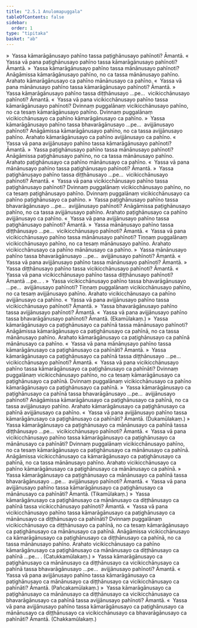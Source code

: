 ```yaml
---
title: "2.5.1 Anulomapuggala"
tableOfContents: false
sidebar:
  order: 1
type: "tipitaka"
basket: "ab"
---
```



<DynamicBreadcrumb />

<Division number="264">

<Paragraph number="1811">
»  Yassa kāmarāgānusayo pahīno tassa paṭighānusayo pahīnoti? Āmantā.
</Paragraph>

<Paragraph number="1812">
«  Yassa vā pana paṭighānusayo pahīno tassa kāmarāgānusayo pahīnoti? Āmantā.
</Paragraph>

<Paragraph number="1813">
»  Yassa kāmarāgānusayo pahīno tassa mānānusayo pahīnoti?
</Paragraph>

<Paragraph number="1814">
Anāgāmissa kāmarāgānusayo pahīno, no ca tassa mānānusayo pahīno. Arahato kāmarāgānusayo ca pahīno mānānusayo ca pahīno.
</Paragraph>

<Paragraph number="1815">
«  Yassa vā pana mānānusayo pahīno tassa kāmarāgānusayo pahīnoti? Āmantā.
</Paragraph>

<Paragraph number="1816">
»  Yassa kāmarāgānusayo pahīno tassa diṭṭhānusayo …pe…  vicikicchānusayo pahīnoti? Āmantā.
</Paragraph>

<Paragraph number="1817">
«  Yassa vā pana vicikicchānusayo pahīno tassa kāmarāgānusayo pahīnoti?
</Paragraph>

<Paragraph number="1818">
Dvinnaṃ puggalānaṃ vicikicchānusayo pahīno, no ca tesaṃ kāmarāgānusayo pahīno. Dvinnaṃ puggalānaṃ vicikicchānusayo ca pahīno kāmarāgānusayo ca pahīno.
</Paragraph>

<Paragraph number="1819">
»  Yassa kāmarāgānusayo pahīno tassa bhavarāgānusayo …pe…  avijjānusayo pahīnoti?
</Paragraph>

<Paragraph number="1820">
Anāgāmissa kāmarāgānusayo pahīno, no ca tassa avijjānusayo pahīno. Arahato kāmarāgānusayo ca pahīno avijjānusayo ca pahīno.
</Paragraph>

<Paragraph number="1821">
«  Yassa vā pana avijjānusayo pahīno tassa kāmarāgānusayo pahīnoti? Āmantā.
</Paragraph>

</Division>
<Division number="265">

<Paragraph number="1822">
»  Yassa paṭighānusayo pahīno tassa mānānusayo pahīnoti?
</Paragraph>

<Paragraph number="1823">
Anāgāmissa paṭighānusayo pahīno, no ca tassa mānānusayo pahīno. Arahato paṭighānusayo ca pahīno mānānusayo ca pahīno.
</Paragraph>

<Paragraph number="1824">
«  Yassa vā pana mānānusayo pahīno tassa paṭighānusayo pahīnoti? Āmantā.
</Paragraph>

<Paragraph number="1825">
»  Yassa paṭighānusayo pahīno tassa diṭṭhānusayo …pe…  vicikicchānusayo pahīnoti? Āmantā.
</Paragraph>

<Paragraph number="1826">
«  Yassa vā pana vicikicchānusayo pahīno tassa paṭighānusayo pahīnoti?
</Paragraph>

<Paragraph number="1827">
Dvinnaṃ puggalānaṃ vicikicchānusayo pahīno, no ca tesaṃ paṭighānusayo pahīno. Dvinnaṃ puggalānaṃ vicikicchānusayo ca pahīno paṭighānusayo ca pahīno.
</Paragraph>

<Paragraph number="1828">
»  Yassa paṭighānusayo pahīno tassa bhavarāgānusayo …pe…  avijjānusayo pahīnoti?
</Paragraph>

<Paragraph number="1829">
Anāgāmissa paṭighānusayo pahīno, no ca tassa avijjānusayo pahīno. Arahato paṭighānusayo ca pahīno avijjānusayo ca pahīno.
</Paragraph>

<Paragraph number="1830">
«  Yassa vā pana avijjānusayo pahīno tassa paṭighānusayo pahīnoti? Āmantā.
</Paragraph>

</Division>
<Division number="266">

<Paragraph number="1831">
»  Yassa mānānusayo pahīno tassa diṭṭhānusayo …pe…  vicikicchānusayo pahīnoti? Āmantā.
</Paragraph>

<Paragraph number="1832">
«  Yassa vā pana vicikicchānusayo pahīno tassa mānānusayo pahīnoti?
</Paragraph>

<Paragraph number="1833">
Tiṇṇaṃ puggalānaṃ vicikicchānusayo pahīno, no ca tesaṃ mānānusayo pahīno. Arahato vicikicchānusayo ca pahīno mānānusayo ca pahīno.
</Paragraph>

<Paragraph number="1834">
»  Yassa mānānusayo pahīno tassa bhavarāgānusayo …pe…  avijjānusayo pahīnoti? Āmantā.
</Paragraph>

<Paragraph number="1835">
«  Yassa vā pana avijjānusayo pahīno tassa mānānusayo pahīnoti? Āmantā.
</Paragraph>

</Division>
<Division number="267">

<Paragraph number="1836">
»  Yassa diṭṭhānusayo pahīno tassa vicikicchānusayo pahīnoti? Āmantā.
</Paragraph>

<Paragraph number="1837">
«  Yassa vā pana vicikicchānusayo pahīno tassa diṭṭhānusayo pahīnoti? Āmantā …pe… .
</Paragraph>

</Division>
<Division number="268">

<Paragraph number="1838">
»  Yassa vicikicchānusayo pahīno tassa bhavarāgānusayo …pe…  avijjānusayo pahīnoti?
</Paragraph>

<Paragraph number="1839">
Tiṇṇaṃ puggalānaṃ vicikicchānusayo pahīno, no ca tesaṃ avijjānusayo pahīno. Arahato vicikicchānusayo ca pahīno avijjānusayo ca pahīno.
</Paragraph>

<Paragraph number="1840">
«  Yassa vā pana avijjānusayo pahīno tassa vicikicchānusayo pahīnoti? Āmantā.
</Paragraph>

</Division>
<Division number="269">

<Paragraph number="1841">
»  Yassa bhavarāgānusayo pahīno tassa avijjānusayo pahīnoti? Āmantā.
</Paragraph>

<Paragraph number="1842">
«  Yassa vā pana avijjānusayo pahīno tassa bhavarāgānusayo pahīnoti? Āmantā. (Ekamūlakaṃ.)
</Paragraph>

</Division>
<Division number="270">

<Paragraph number="1843">
»  Yassa kāmarāgānusayo ca paṭighānusayo ca pahīnā tassa mānānusayo pahīnoti?
</Paragraph>

<Paragraph number="1844">
Anāgāmissa kāmarāgānusayo ca paṭighānusayo ca pahīnā, no ca tassa mānānusayo pahīno. Arahato kāmarāgānusayo ca paṭighānusayo ca pahīnā mānānusayo ca pahīno.
</Paragraph>

<Paragraph number="1845">
«  Yassa vā pana mānānusayo pahīno tassa kāmarāgānusayo ca paṭighānusayo ca pahīnāti? Āmantā.
</Paragraph>

<Paragraph number="1846">
»  Yassa kāmarāgānusayo ca paṭighānusayo ca pahīnā tassa diṭṭhānusayo …pe…  vicikicchānusayo pahīnoti? Āmantā.
</Paragraph>

<Paragraph number="1847">
«  Yassa vā pana vicikicchānusayo pahīno tassa kāmarāgānusayo ca paṭighānusayo ca pahīnāti?
</Paragraph>

<Paragraph number="1848">
Dvinnaṃ puggalānaṃ vicikicchānusayo pahīno, no ca tesaṃ kāmarāgānusayo ca paṭighānusayo ca pahīnā. Dvinnaṃ puggalānaṃ vicikicchānusayo ca pahīno kāmarāgānusayo ca paṭighānusayo ca pahīnā.
</Paragraph>

<Paragraph number="1849">
»  Yassa kāmarāgānusayo ca paṭighānusayo ca pahīnā tassa bhavarāgānusayo …pe…  avijjānusayo pahīnoti?
</Paragraph>

<Paragraph number="1850">
Anāgāmissa kāmarāgānusayo ca paṭighānusayo ca pahīnā, no ca tassa avijjānusayo pahīno. Arahato kāmarāgānusayo ca paṭighānusayo ca pahīnā avijjānusayo ca pahīno.
</Paragraph>

<Paragraph number="1851">
«  Yassa vā pana avijjānusayo pahīno tassa kāmarāgānusayo ca paṭighānusayo ca pahīnāti? Āmantā. (Dukamūlakaṃ.)
</Paragraph>

</Division>
<Division number="271">

<Paragraph number="1852">
»  Yassa kāmarāgānusayo ca paṭighānusayo ca mānānusayo ca pahīnā tassa diṭṭhānusayo …pe…  vicikicchānusayo pahīnoti? Āmantā.
</Paragraph>

<Paragraph number="1853">
«  Yassa vā pana vicikicchānusayo pahīno tassa kāmarāgānusayo ca paṭighānusayo ca mānānusayo ca pahīnāti?
</Paragraph>

<Paragraph number="1854">
Dvinnaṃ puggalānaṃ vicikicchānusayo pahīno, no ca tesaṃ kāmarāgānusayo ca paṭighānusayo ca mānānusayo ca pahīnā. Anāgāmissa vicikicchānusayo ca kāmarāgānusayo ca paṭighānusayo ca pahīnā, no ca tassa mānānusayo pahīno. Arahato vicikicchānusayo ca pahīno kāmarāgānusayo ca paṭighānusayo ca mānānusayo ca pahīnā.
</Paragraph>

<Paragraph number="1855">
»  Yassa kāmarāgānusayo ca paṭighānusayo ca mānānusayo ca pahīnā tassa bhavarāgānusayo …pe…  avijjānusayo pahīnoti? Āmantā.
</Paragraph>

<Paragraph number="1856">
«  Yassa vā pana avijjānusayo pahīno tassa kāmarāgānusayo ca paṭighānusayo ca mānānusayo ca pahīnāti? Āmantā. (Tikamūlakaṃ.)
</Paragraph>

</Division>
<Division number="272">

<Paragraph number="1857">
»  Yassa kāmarāgānusayo ca paṭighānusayo ca mānānusayo ca diṭṭhānusayo ca pahīnā tassa vicikicchānusayo pahīnoti? Āmantā.
</Paragraph>

<Paragraph number="1858">
«  Yassa vā pana vicikicchānusayo pahīno tassa kāmarāgānusayo ca paṭighānusayo ca mānānusayo ca diṭṭhānusayo ca pahīnāti?
</Paragraph>

<Paragraph number="1859">
Dvinnaṃ puggalānaṃ vicikicchānusayo ca diṭṭhānusayo ca pahīnā, no ca tesaṃ kāmarāgānusayo ca paṭighānusayo ca mānānusayo ca pahīnā. Anāgāmissa vicikicchānusayo ca kāmarāgānusayo ca paṭighānusayo ca diṭṭhānusayo ca pahīnā, no ca tassa mānānusayo pahīno. Arahato vicikicchānusayo ca pahīno kāmarāgānusayo ca paṭighānusayo ca mānānusayo ca diṭṭhānusayo ca pahīnā …pe… . (Catukkamūlakaṃ.)
</Paragraph>

</Division>
<Division number="273">

<Paragraph number="1860">
»  Yassa kāmarāgānusayo ca paṭighānusayo ca mānānusayo ca diṭṭhānusayo ca vicikicchānusayo ca pahīnā tassa bhavarāgānusayo …pe…  avijjānusayo pahīnoti? Āmantā.
</Paragraph>

<Paragraph number="1861">
«  Yassa vā pana avijjānusayo pahīno tassa kāmarāgānusayo ca paṭighānusayo ca mānānusayo ca diṭṭhānusayo ca vicikicchānusayo ca pahīnāti? Āmantā. (Pañcakamūlakaṃ.)
</Paragraph>

</Division>
<Division number="274">

<Paragraph number="1862">
»  Yassa kāmarāgānusayo ca paṭighānusayo ca mānānusayo ca diṭṭhānusayo ca vicikicchānusayo ca bhavarāgānusayo ca pahīnā tassa avijjānusayo pahīnoti? Āmantā.
</Paragraph>

<Paragraph number="1863">
«  Yassa vā pana avijjānusayo pahīno tassa kāmarāgānusayo ca paṭighānusayo ca mānānusayo ca diṭṭhānusayo ca vicikicchānusayo ca bhavarāgānusayo ca pahīnāti? Āmantā. (Chakkamūlakaṃ.)
</Paragraph>
</Division>